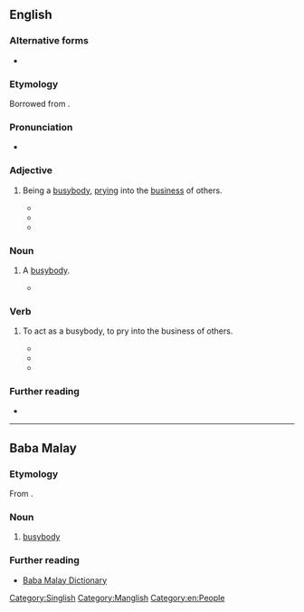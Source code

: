 ==English==

===Alternative forms===
* {{alt|en|kepo|kepoh}}

===Etymology===
Borrowed from {{bor|en|nan-hok|家婆|tr=ke-pô}}.

===Pronunciation===
* {{a|Singapore}} {{IPA|en|/ˌkeɪ ˈpo/|[ke˨ po˨˦]}} <!-- Please include the source here (within the comments), e.g. link to a YouTube video. Do not make up your own transcription. REFERENCE: https://www.youtube.com/watch?v=3lz1GbLsHWk ALSO SEE: https://en.wiktionary.org/wiki/%E5%AE%B6%E5%A9%86 (Open dropdown and scroll down to Min Nan - Singapore) -->

===Adjective===
{{en-adj}}

# {{lb|en|Singapore|Malaysia|slang}} Being a [[busybody]], [[prying]] into the [[business]] of others.
#* {{quote-newsgroup|en|date=2003-12-13|author=Kaypoh|title=SIA air rage passenger ordered to pay diversion cost|newsgroup=soc.culture.malaysia|passage=Hey hey two different matters okay? Our SM already paid so why you so '''kaypoh'''?|url=https://groups.google.com/forum/m/#!search/kaypoh/soc.culture.malaysia/G2Uf-Yrzcfc}}
#* {{quote-journal|en|date=2007-03-26|author=Yeng Ai Chun|title=A task for a ‘busybody’|work=[[w:The Star (Malaysia)|The Star]]|location=Malaysia|oclc=456245673|url=https://www.thestar.com.my/news/community/2007/03/26/a-task-for-a-busybody/|archiveurl=http://web.archive.org/web/20190102170735/https://www.thestar.com.my/news/community/2007/03/26/a-task-for-a-busybody/|archivedate=2 Jan 2019|passage=“My elder sister and mother don’t like me doing this. They would scold me and say I’m '''kaypoh'''.}}
#* {{quote-journal|en|date=2007-10-06|author=William K. C. Kee|title=My diva dog, Chai Chai|work=[[w:The Star (Malaysia)|The Star]]|location=Malaysia|oclc=456245673|url=https://www.thestar.com.my/lifestyle/archive/2007/10/06/my-diva-dog-chai-chai/|archiveurl=http://web.archive.org/web/20190103131322/https://www.thestar.com.my/lifestyle/archive/2007/10/06/my-diva-dog-chai-chai/|archivedate=3 Jan 2019|passage=The slightest noise eg.{{sic}} me opening an envelope, will have him running up to investigate, being very '''kaypoh''' (nosey) by nature.}}
#: {{syn|en|nosy#Adjective}}

===Noun===
{{en-noun}}

# {{lb|en|Singapore|Malaysia|slang}} A [[busybody]].
#* {{quote-journal|en|date=2007-03-26|author=Yeng Ai Chun|title=A task for a ‘busybody’|work=[[w:The Star (Malaysia)|The Star]]|location=Malaysia|url=https://www.thestar.com.my/news/community/2007/03/26/a-task-for-a-busybody/|archiveurl=http://web.archive.org/web/20190102170735/https://www.thestar.com.my/news/community/2007/03/26/a-task-for-a-busybody/|archivedate=2 Jan 2019|passage=To get problems rectified, Lim who admits to being a “'''kaypoh'''” (busybody), would hassle the relevant authorities.}}

===Verb===
{{en-verb}}

# {{lb|en|Singapore|Malaysia|slang}} To act as a busybody, to pry into the business of others.
#* {{quote-book|en|year=2000 |title=Foreign Bodies |author=Hwee Hwee Tan  |page=236 |ISBN=0671041703|passage=I thought through every angle, then Jesus decides to '''kaypoh''' and mess everything up.}}
#* {{quote-book|en|year=2014|title=Mānoa - Volume 26 |author= |page=38 |ISBN=|passage=Don't '''kaypoh''' so much. Locked door, not allowed to go inside, means don't go—understand?}}
#* {{quote-book|en|year=2016|title=The Epigram Books Collection of Best New Singaporean Short Stories|author=Jason Erik Lundberg  |page= |ISBN=9814655112|passage=Puay Sim interrupted, clacking her chopsticks decisively over a slice of fried fish. “If you don't know them, don't '''kaypoh''', Mum.}}

===Further reading===
* {{pedia|Singlish vocabulary}}

[[Category:Singlish]]
[[Category:Manglish]]
[[Category:en:People]]

----

==Baba Malay==

===Etymology===
From {{bor|mbf|nan-hok|家婆|tr=ke-pô}}.

===Noun===
{{head|mbf|noun}}

# [[busybody]]

===Further reading===
* [https://babamalay.com/search-details/?pdb=13944 Baba Malay Dictionary]